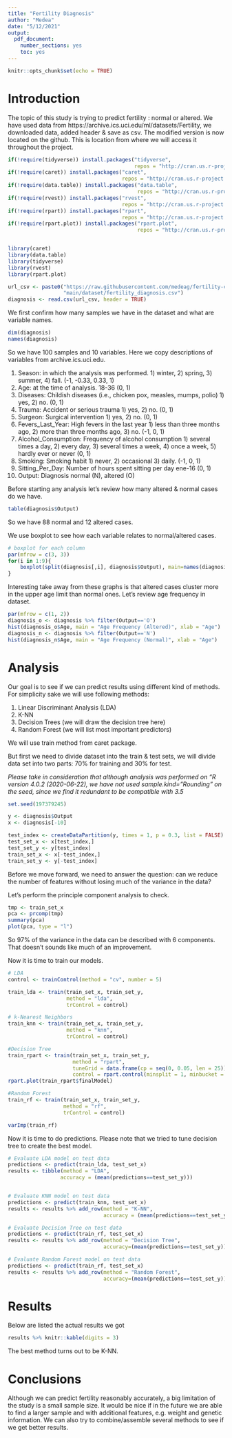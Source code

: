 ```yaml
---
title: "Fertility Diagnosis"
author: "Medea"
date: "5/12/2021"
output:
  pdf_document:
    number_sections: yes
    toc: yes
---
```


```r
knitr::opts_chunk$set(echo = TRUE)
```

# Introduction

The topic of this study is trying to predict fertility : normal or altered. We have used data from https://archive.ics.uci.edu/ml/datasets/Fertility, we downloaded data, added header & save as csv. The modified version is now located on the github. This is location from where we will access it throughout the project.
```r
if(!require(tidyverse)) install.packages("tidyverse", 
                                         repos = "http://cran.us.r-project.org")
if(!require(caret)) install.packages("caret", 
                                     repos = "http://cran.us.r-project.org")
if(!require(data.table)) install.packages("data.table", 
                                          repos = "http://cran.us.r-project.org")
if(!require(rvest)) install.packages("rvest", 
                                     repos = "http://cran.us.r-project.org")
if(!require(rpart)) install.packages("rpart", 
                                     repos = "http://cran.us.r-project.org")
if(!require(rpart.plot)) install.packages("rpart.plot", 
                                          repos = "http://cran.us.r-project.org")


library(caret)
library(data.table)
library(tidyverse)
library(rvest)
library(rpart.plot)

url_csv <- paste0("https://raw.githubusercontent.com/medeag/fertility-capstone/",
                  "main/dataset/fertility_diagnosis.csv")
diagnosis <- read.csv(url_csv, header = TRUE)


```
We first confirm how many samples we have in the dataset and what are variable names. 
```r
dim(diagnosis)
names(diagnosis)
```
So we have 100 samples and 10 variables. Here we copy descriptions of variables from archive.ics.uci.edu.

1. Season: in which the analysis was performed. 1) winter, 2) spring, 3) summer, 4) fall. (-1, -0.33, 0.33, 1)
2. Age: at the time of analysis. 18-36 (0, 1)
3. Diseases: Childish diseases (i.e., chicken pox, measles, mumps, polio) 1) yes, 2) no. (0, 1)
4. Trauma: Accident or serious trauma 1) yes, 2) no. (0, 1)
5. Surgeon: Surgical intervention 1) yes, 2) no. (0, 1)
6. Fevers_Last_Year: High fevers in the last year 1) less than three months ago, 2) more than three months ago, 3) no. (-1, 0, 1)
7. Alcohol_Consumption: Frequency of alcohol consumption 1) several times a day, 2) every day, 3) several times a week, 4) once a week, 5) hardly ever or never (0, 1)
8. Smoking: Smoking habit 1) never, 2) occasional 3) daily. (-1, 0, 1)
9. Sitting_Per_Day: Number of hours spent sitting per day ene-16 (0, 1)
10. Output: Diagnosis normal (N), altered (O)

Before starting any analysis let's review how many altered & normal cases do we have.

```r
table(diagnosis$Output)
```

So we have 88 normal and 12 altered cases. 

We use boxplot to see how each variable relates to normal/altered cases.
```r
# boxplot for each column
par(mfrow = c(3, 3))
for(i in 1:9){
    boxplot(split(diagnosis[,i], diagnosis$Output), main=names(diagnosis)[i])
}
```

Interesting take away from these graphs is that altered cases cluster more in the upper age limit than normal ones.
Let's review age frequency in dataset.
```r
par(mfrow = c(1, 2))
diagnosis_o <- diagnosis %>% filter(Output=='O')
hist(diagnosis_o$Age, main = "Age Frequency (Altered)", xlab = "Age")
diagnosis_n <- diagnosis %>% filter(Output=='N')
hist(diagnosis_n$Age, main = "Age Frequency (Normal)", xlab = "Age")
```



# Analysis

Our goal is to see if we can predict results using different kind of methods. For simplicity sake we will use following methods: 

1. Linear Discriminant Analysis (LDA)
2. K-NN
3. Decision Trees (we will draw the decision tree here)
3. Random Forest (we will list most important predictors)

We will use train method from caret package.

But first we need to divide dataset into the train & test sets, we will divide data set into two parts:  70% for training and 30% for test. 

*Please take in consideration that although analysis was performed on "R version 4.0.2 (2020-06-22), we have not used sample.kind="Rounding" on the seed, since we find it redundant to be compatible with 3.5*

```r
set.seed(197379245)

y <- diagnosis$Output
x <- diagnosis[-10]

test_index <- createDataPartition(y, times = 1, p = 0.3, list = FALSE)
test_set_x <- x[test_index,]
test_set_y <- y[test_index]
train_set_x <- x[-test_index,]
train_set_y <- y[-test_index]
```

Before we move forward, we need to answer the question: can we reduce the number of features without losing much of the variance in the data?

Let's perform the principle component analysis to check.

```r
tmp <- train_set_x
pca <- prcomp(tmp)
summary(pca)
plot(pca, type = "l")
```

So 97% of the variance in the data can be described with 6 components. That doesn't sounds like much of an improvement.

Now it is time to train our models.

```r
# LDA 
control <- trainControl(method = "cv", number = 5)

train_lda <- train(train_set_x, train_set_y, 
                   method = "lda",
                   trControl = control)

# k-Nearest Neighbors
train_knn <- train(train_set_x, train_set_y,
                   method = "knn",  
                   trControl = control)

#Decision Tree 
train_rpart <- train(train_set_x, train_set_y, 
                     method = "rpart",
                     tuneGrid = data.frame(cp = seq(0, 0.05, len = 25)),
                     control = rpart.control(minsplit = 1, minbucket = 1))
rpart.plot(train_rpart$finalModel)

#Random Forest
train_rf <- train(train_set_x, train_set_y,
                  method = "rf", 
                  trControl = control)

varImp(train_rf)
```

Now it is time to do predictions. Please note that we tried to tune decision tree to create the best model.

```r
# Evaluate LDA model on test data
predictions <- predict(train_lda, test_set_x)
results <- tibble(method = "LDA", 
                 accuracy = (mean(predictions==test_set_y)))


# Evaluate KNN model on test data
predictions <- predict(train_knn, test_set_x)
results <- results %>% add_row(method = "K-NN", 
                               accuracy = (mean(predictions==test_set_y)))

# Evaluate Decision Tree on test data
predictions <- predict(train_rf, test_set_x)
results <- results %>% add_row(method = "Decision Tree", 
                               accuracy=(mean(predictions==test_set_y)))

# Evaluate Random Forest model on test data
predictions <- predict(train_rf, test_set_x)
results <- results %>% add_row(method = "Random Forest", 
                               accuracy=(mean(predictions==test_set_y)))

```

# Results

Below are listed the actual results we got

```r
results %>% knitr::kable(digits = 3)
```

The best method turns out to be K-NN.

# Conclusions

Although we can predict fertility reasonably accurately, a big limitation of the study is a small sample size. It would be nice if in the future we are able to find a larger sample and with additional features, e.g. weight and genetic information. We can also try to combine/assemble several methods to see if we get better results.
